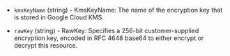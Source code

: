 <!-- Code generated from the comments of the CustomerEncryptionKey struct in builder/googlecompute/config.go; DO NOT EDIT MANUALLY -->

- `kmsKeyName` (string) - KmsKeyName: The name of the encryption key that is stored in Google
  Cloud KMS.

- `rawKey` (string) - RawKey: Specifies a 256-bit customer-supplied encryption key, encoded
  in RFC 4648 base64 to either encrypt or decrypt this resource.
